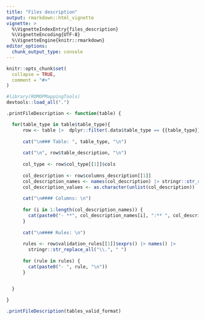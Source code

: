 ```yaml
---
title: "Files description"
output: rmarkdown::html_vignette
vignette: >
  %\VignetteIndexEntry{files_description}
  %\VignetteEncoding{UTF-8}
  %\VignetteEngine{knitr::rmarkdown}
editor_options: 
  chunk_output_type: console
---
```


```r
knitr::opts_chunk$set(
  collapse = TRUE,
  comment = "#>"
)
```

```r
#library(ROMOPMappingTools)
devtools::load_all(".")
```


```r

.printFileDescription <- function(table) {

  for(table_type in table$table_type){
      row <- table |>  dplyr::filter(.data$table_type == {{table_type}})
      
      cat("\n### Table: ", table_type, "\n")
      
      cat("\n", row$table_description, "\n")
      
      col_type <- row$col_type[[1]]$cols
      
      col_description <- row$columns_description[[1]]
      col_description_names <- names(col_description) |> stringr::str_remove_all("`")
      col_description_values <- as.character(unlist(col_description))
      
      cat("\n#### Columns: \n")
      
      for (i in 1:length(col_description_names)) {
        cat(paste0("- **", col_description_names[i], ":** ", col_description_values[i], "\n"))
      }
      
      cat("\n#### Rules: \n")
      
      rules <- row$validation_rules[[1]]$exprs() |> names() |> 
        stringr::str_replace_all("\\.", " ")
      
      for (rule in rules) {
        cat(paste0("- ", rule, "\n"))
      }
      

  }

}
```

```r

.printFileDescription(tables_valid_format)

```
